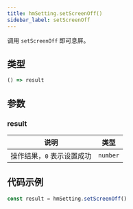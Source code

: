 ```yaml
---
title: hmSetting.setScreenOff()
sidebar_label: setScreenOff
---
```


调用 `setScreenOff` 即可息屏。

## 类型

```ts
() => result
```

## 参数

### result

| 说明                       | 类型     |
| -------------------------- | -------- |
| 操作结果，`0` 表示设置成功 | `number` |

## 代码示例

```js
const result = hmSetting.setScreenOff()
```
